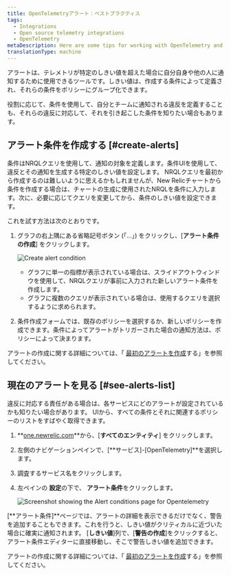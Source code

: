 ```yaml
---
title: OpenTelemetryアラート：ベストプラクティス
tags:
  - Integrations
  - Open source telemetry integrations
  - OpenTelemetry
metaDescription: Here are some tips for working with OpenTelemetry and New Relic alerts.
translationType: machine
---
```




アラートは、テレメトリが特定のしきい値を超えた場合に自分自身や他の人に通知するために使用できるツールです。しきい値は、作成する条件によって定義され、それらの条件をポリシーにグループ化できます。

役割に応じて、条件を使用して、自分とチームに通知される違反を定義することも、それらの違反に対応して、それを引き起こした条件を知りたい場合もあります。

## アラート条件を作成する [#create-alerts]

条件はNRQLクエリを使用して、通知の対象を定義します。条件UIを使用して、違反とその通知を生成する特定のしきい値を設定します。 NRQLクエリを最初から作成するのは難しいように思えるかもしれませんが、New Relicチャートから条件を作成する場合は、チャートの生成に使用されたNRQLを条件に入力します。次に、必要に応じてクエリを変更してから、条件のしきい値を設定できます。

これを試す方法は次のとおりです。

1. グラフの右上隅にある省略記号ボタン (「...」) をクリックし、\[**アラート条件の作成**] をクリックします。

   <img
     src={opentelemetryCreateAlertCondition}
     title="Create alert condition"
     alt="Create alert condition"
   />

   * グラフに単一の指標が表示されている場合は、スライドアウトウィンドウを使用して、NRQLクエリが事前に入力された新しいアラート条件を作成します。
   * グラフに複数のクエリが表示されている場合は、使用するクエリを選択するように求められます。

2. 条件作成フォームでは、既存のポリシーを選択するか、新しいポリシーを作成できます。条件によってアラートがトリガーされた場合の通知方法は、ポリシーによって決まります。

アラートの作成に関する詳細については、「 [最初のアラートを作成](/docs/alerts-applied-intelligence/new-relic-alerts/get-started/your-first-nrql-condition)する」を参照してください。

## 現在のアラートを見る [#see-alerts-list]

違反に対応する責任がある場合は、各サービスにどのアラートが設定されているかも知りたい場合があります。 UIから、すべての条件とそれに関連するポリシーのリストをすばやく取得できます。

1. **[one.newrelic.com](https://one.newrelic.com/all-capabilities)**から、\[**すべてのエンティティ**] をクリックします。

2. 左側のナビゲーションペインで、\[**サービス]-\[OpenTelemetry]**を選択します。

3. 調査するサービス名をクリックします。

4. 左ペインの **設定**の下で、 **アラート条件**をクリックします。

   <img src={opentelemetryAlertsConditionList} title="Screenshot showing the Alert conditions page for Opentelemetry" alt="Screenshot showing the Alert conditions page for Opentelemetry"/>

\[**アラート条件]**ページでは、アラートの詳細を表示できるだけでなく、警告を追加することもできます。これを行うと、しきい値がクリティカルに近づいた場合に確実に通知されます。 \[**しきい値**]列で、\[**警告の作成**]をクリックすると、アラート条件エディターに直接移動し、そこで警告しきい値を追加できます。

アラートの作成に関する詳細については、「 [最初のアラートを作成](/docs/alerts-applied-intelligence/new-relic-alerts/get-started/your-first-nrql-condition)する」を参照してください。